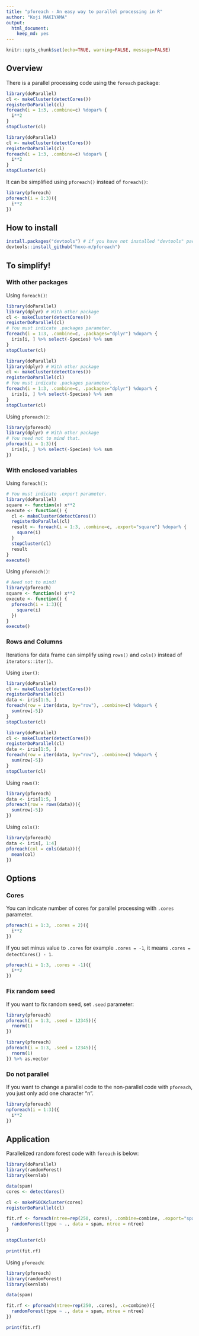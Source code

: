 ```yaml
---
title: "pforeach - An easy way to parallel processing in R"
author: "Koji MAKIYAMA"
output:
  html_document:
    keep_md: yes
---
```


```r
knitr::opts_chunk$set(echo=TRUE, warning=FALSE, message=FALSE)
```

## Overview

There is a parallel processing code using the `foreach` package:

```r
library(doParallel)
cl <- makeCluster(detectCores())
registerDoParallel(cl)
foreach(i = 1:3, .combine=c) %dopar% {
  i**2
}
stopCluster(cl)
```

```r
library(doParallel)
cl <- makeCluster(detectCores())
registerDoParallel(cl)
foreach(i = 1:3, .combine=c) %dopar% {
  i**2
}
stopCluster(cl)
```

It can be simplified using `pforeach()` instead of `foreach()`:

```r
library(pforeach)
pforeach(i = 1:3)({
  i**2
})
```

## How to install

```r
install.packages("devtools") # if you have not installed "devtools" package
devtools::install_github("hoxo-m/pforeach")
```

## To simplify!

### With other packages

Using `foreach()`:

```r
library(doParallel)
library(dplyr) # With other package
cl <- makeCluster(detectCores())
registerDoParallel(cl)
# You must indicate .packages parameter.
foreach(i = 1:3, .combine=c, .packages="dplyr") %dopar% {
  iris[i, ] %>% select(-Species) %>% sum
}
stopCluster(cl)
```

```r
library(doParallel)
library(dplyr) # With other package
cl <- makeCluster(detectCores())
registerDoParallel(cl)
# You must indicate .packages parameter.
foreach(i = 1:3, .combine=c, .packages="dplyr") %dopar% {
  iris[i, ] %>% select(-Species) %>% sum
}
stopCluster(cl)
```

Using `pforeach()`:

```r
library(pforeach)
library(dplyr) # With other package
# You need not to mind that.
pforeach(i = 1:3)({
  iris[i, ] %>% select(-Species) %>% sum
})
```

### With enclosed variables

Using `foreach()`:

```r
# You must indicate .export parameter. 
library(doParallel)
square <- function(x) x**2
execute <- function() {
  cl <- makeCluster(detectCores())
  registerDoParallel(cl)
  result <- foreach(i = 1:3, .combine=c, .export="square") %dopar% {
    square(i)
  }
  stopCluster(cl)
  result
}
execute()
```

Using `pforeach()`:

```r
# Need not to mind!
library(pforeach)
square <- function(x) x**2
execute <- function() {
  pforeach(i = 1:3)({
    square(i)
  })
}
execute()
```

### Rows and Columns

Iterations for data frame can simplify using `rows()` and `cols()` instead of `iterators::iter()`.

Using `iter()`:

```r
library(doParallel)
cl <- makeCluster(detectCores())
registerDoParallel(cl)
data <- iris[1:5, ]
foreach(row = iter(data, by="row"), .combine=c) %dopar% {
  sum(row[-5])
}
stopCluster(cl)
```

```r
library(doParallel)
cl <- makeCluster(detectCores())
registerDoParallel(cl)
data <- iris[1:5, ]
foreach(row = iter(data, by="row"), .combine=c) %dopar% {
  sum(row[-5])
}
stopCluster(cl)
```

Using `rows()`:

```r
library(pforeach)
data <- iris[1:5, ]
pforeach(row = rows(data))({
  sum(row[-5])
})
```

Using `cols()`:

```r
library(pforeach)
data <- iris[, 1:4]
pforeach(col = cols(data))({
  mean(col)
})
```

## Options

### Cores

You can indicate number of cores for parallel processing with `.cores` parameter.

```r
pforeach(i = 1:3, .cores = 2)({
  i**2
})
```

If you set minus value to `.cores` for example `.cores = -1`, it means `.cores = detectCores() - 1`.

```r
pforeach(i = 1:3, .cores = -1)({
  i**2
})
```

### Fix random seed

If you want to fix random seed, set `.seed` parameter:

```r
library(pforeach)
pforeach(i = 1:3, .seed = 12345)({
  rnorm(1)
})
```

```r
library(pforeach)
pforeach(i = 1:3, .seed = 12345)({
  rnorm(1)
}) %>% as.vector
```

### Do not parallel

If you want to change a parallel code to the non-parallel code with `pforeach`, you just only add one character "n".

```r
library(pforeach)
npforeach(i = 1:3)({
  i**2
})
```

## Application

Parallelized random forest code with `foreach` is below:

```r
library(doParallel)
library(randomForest)
library(kernlab)

data(spam)
cores <- detectCores()

cl <- makePSOCKcluster(cores)
registerDoParallel(cl)

fit.rf <- foreach(ntree=rep(250, cores), .combine=combine, .export="spam", .packages="randomForest") %dopar% {
  randomForest(type ~ ., data = spam, ntree = ntree)
}

stopCluster(cl)

print(fit.rf)
```

Using `pforeach`:

```r
library(pforeach)
library(randomForest)
library(kernlab)

data(spam)

fit.rf <- pforeach(ntree=rep(250, .cores), .c=combine)({
  randomForest(type ~ ., data = spam, ntree = ntree)
})

print(fit.rf)
```
